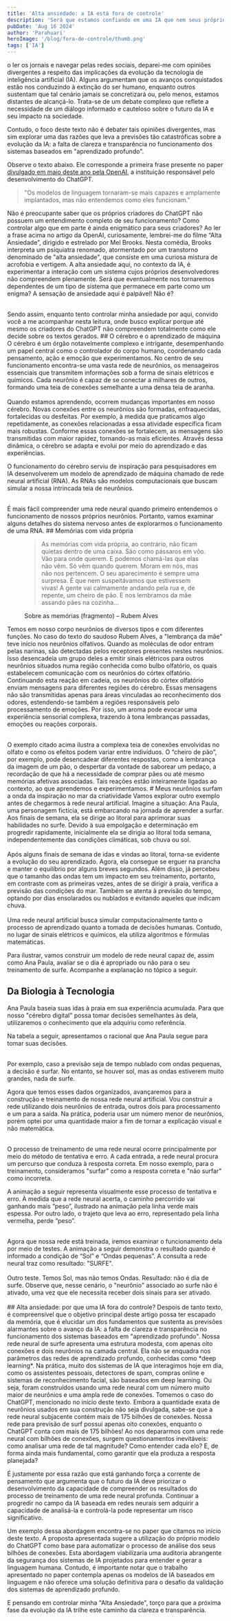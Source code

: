 ```yaml
---
title: 'Alta ansiedade: a IA está fora de controle'
description: 'Será que estamos confiando em uma IA que nem seus próprios criadores conseguem entender? Descubra por que o futuro da inteligência artificial pode ser mais enigmático e inquietante do que parece.'
pubDate: 'Aug 16 2024'
author: 'Parahuari'
heroImage: '/blog/fora-de-controle/thumb.png'
tags: ['IA']
---
```


<CapitalLetter letter='A' />o ler os jornais e navegar pelas redes sociais, deparei-me com opiniões divergentes a respeito das implicações da evolução da tecnologia de inteligência artificial (IA). Alguns argumentam que os avanços conquistados estão nos conduzindo à extinção do ser humano, enquanto outros sustentam que tal cenário jamais se concretizará ou, pelo menos, estamos distantes de alcançá-lo. Trata-se de um debate complexo que reflete a necessidade de um diálogo informado e cauteloso sobre o futuro da IA e seu impacto na sociedade.

Contudo, o foco deste texto não é debater tais opiniões divergentes, mas sim explorar uma das razões que leva a previsões tão catastróficas sobre a evolução da IA: a falta de clareza e transparência no funcionamento dos sistemas baseados em "aprendizado profundo". 

Observe o texto abaixo. Ele corresponde a primeira frase presente no paper [divulgado em maio deste ano pela OpenAI](https://openaipublic.blob.core.windows.net/neuron-explainer/paper/index.html), a instituição responsável pelo desenvolvimento do ChatGPT.

<div class="bg-light my-4 p-3 p-md-4">
<blockquote class="blockquote">
"Os modelos de linguagem tornaram-se mais capazes e amplamente implantados, mas não entendemos como eles funcionam."
</blockquote>
</div>

Não é preocupante saber que os próprios criadores do ChatGPT não possuem um entendimento completo de seu funcionamento? Como controlar algo que em parte é ainda enigmático para seus criadores? Ao ler a frase acima no artigo da OpenAI, curiosamente, lembrei-me do filme “Alta Ansiedade”, dirigido e estrelado por Mel Brooks. Nesta comédia, Brooks interpreta um psiquiatra renomado, atormentado por um transtorno denominado de "alta ansiedade", que consiste em uma curiosa mistura de acrofobia e vertigem. A alta ansiedade aqui, no contexto da IA, é experimentar a interação com um sistema cujos próprios desenvolvedores não compreendem plenamente. Será que eventualmente nos tornaremos dependentes de um tipo de sistema que permanece em parte como um enigma? A sensação de ansiedade aqui é palpável! Não é?

<center>
<Imagem img='/blog/fora-de-controle/alta-ansiedade.gif' caption='Cena do filme Alta Ansiedade. Fonte Giphy'/>
</center>
<br />
Sendo assim, enquanto tento controlar minha ansiedade por aqui, convido você a me acompanhar nesta leitura, onde busco explicar porque até mesmo os criadores do ChatGPT não compreendem totalmente como ele decide sobre os textos gerados.
## O cérebro e o aprendizado de máquina
O cérebro é um órgão notavelmente complexo e intrigante, desempenhando um papel central como o controlador do corpo humano, coordenando cada pensamento, ação e emoção que experimentamos. No centro de seu funcionamento encontra-se uma vasta rede de neurônios, os mensageiros essenciais que transmitem informações sob a forma de sinais elétricos e químicos. Cada neurônio é capaz de se conectar a milhares de outros, formando uma teia de conexões semelhante a uma densa teia de aranha. 
<center>
<Imagem img='/blog/fora-de-controle/neuronio.jfif' caption='Representação de um neurônio em atividade.'/>
</center>
<br />
Quando estamos aprendendo, ocorrem mudanças importantes em nosso cérebro. Novas conexões entre os neurônios são formadas, enfraquecidas, fortalecidas ou desfeitas. Por exemplo, à medida que praticamos algo repetidamente, as conexões relacionadas a essa atividade específica ficam mais robustas. Conforme essas conexões se fortalecem, as mensagens são transmitidas com maior rapidez, tornando-as mais eficientes. Através dessa dinâmica, o cérebro se adapta e evolui por meio do aprendizado e das experiências.

O funcionamento do cérebro serviu de inspiração para pesquisadores em IA desenvolverem um modelo de aprendizado de máquina chamado de rede neural artificial (RNA). As RNAs são modelos computacionais que buscam simular a nossa intrincada teia de neurônios.
<center>
<Imagem img='/blog/fora-de-controle/rna.jfif' caption='Representação dos neurônios no cérebro e em uma rede neural artificial (RNA).'/>
</center>
<br />
É mais fácil compreender uma rede neural quando primeiro entendemos o funcionamento de nossos próprios neurônios. Portanto, vamos examinar alguns detalhes do sistema nervoso antes de explorarmos o funcionamento de uma RNA.
## Memórias com vida própria
<figure class="bg-primary bg-opacity-10 p-3 p-md-5 my-5">
<blockquote class="blockquote">
As memórias com vida própria, ao contrário, não ficam quietas dentro de uma caixa. São como pássaros em vôo. Vão para onde querem. E podemos chamá-las que elas não vêm. Só vêm quando querem. Moram em nós, mas não nos pertencem. O seu aparecimento é sempre uma surpresa. É que nem suspeitávamos que estivessem vivas! A gente vai calmamente andando pela rua e, de repente, um cheiro de pão. E nos lembramos da mãe assando pães na cozinha...
</blockquote>
<figcaption class="blockquote-footer"> 
Sobre as memórias (fragmento) – Rubem Alves
</figcaption>
</figure>

Temos em nosso corpo neurônios de diversos tipos e com diferentes funções. No caso do texto do saudoso Rubem Alves, a "lembrança da mãe" teve início nos neurônios olfativos. Quando as moléculas de odor entram pelas narinas, são detectadas pelos receptores presentes nestes neurônios. Isso desencadeia um grupo deles a emitir sinais elétricos para outros neurônios situados numa região conhecida como bulbo olfatório, os quais estabelecem comunicação com os neurônios do córtex olfatório. Continuando esta reação em cadeia, os neurônios do córtex olfatório enviam mensagens para diferentes regiões do cérebro. Essas mensagens não são transmitidas apenas para áreas vinculadas ao reconhecimento dos odores, estendendo-se também a regiões responsáveis pelo processamento de emoções. Por isso, um aroma pode evocar uma experiência sensorial complexa, trazendo à tona lembranças passadas, emoções ou reações corporais.
<center>
<Imagem img='/blog/fora-de-controle/sistema-olfativo.gif' caption='Diagrama esquemático – sistema olfativo.'/>
</center>
<br />
O exemplo citado acima ilustra a complexa teia de conexões envolvidas no olfato e como os efeitos podem variar entre indivíduos. O “cheiro de pão”, por exemplo, pode desencadear diferentes respostas, como a lembrança da imagem de um pão, o despertar da vontade de saborear um pedaço, a recordação de que há a necessidade de comprar pães ou até mesmo memórias afetivas associadas. Tais reações estão inteiramente ligadas ao contexto, ao que aprendemos e experimentamos.
# Meus neurônios surfam a onda da inspiração no mar da criatividade
Vamos explorar outro exemplo antes de chegarmos à rede neural artificial. Imagine a situação: Ana Paula, uma personagem fictícia, está embarcando na jornada de aprender a surfar. Aos finais de semana, ela se dirige ao litoral para aprimorar suas habilidades no surfe. Devido à sua empolgação e determinação em progredir rapidamente, inicialmente ela se dirigia ao litoral toda semana, independentemente das condições climáticas, sob chuva ou sol.
<center>
<Imagem img='/blog/fora-de-controle/ana-paula-01.gif' caption='Ana Paula se dirigia ao litoral toda semana independentemente das condições climáticas.'/>
</center>
<br />
Após alguns finais de semana de idas e vindas ao litoral, torna-se evidente a evolução do seu aprendizado. Agora, ela consegue se erguer na prancha e manter o equilíbrio por alguns breves segundos. Além disso, já percebeu que o tamanho das ondas tem um impacto em seu treinamento, portanto, em contraste com as primeiras vezes, antes de se dirigir à praia, verifica a previsão das condições do mar. Também se atenta à previsão do tempo, optando por dias ensolarados ou nublados e evitando aqueles que indicam chuva.
<center>
<Imagem img='/blog/fora-de-controle/ana-paula-02.gif' caption='Ana Paula sendo mais criteriosa em suas escolhas. Sua viagem ao litoral está sujeita às condições climáticas.'/>
</center>
<br />
Uma rede neural artificial busca simular computacionalmente tanto o processo de aprendizado quanto a tomada de decisões humanas. Contudo, no lugar de sinais elétricos e químicos, ela utiliza algoritmos e fórmulas matemáticas.

Para ilustrar, vamos construir um modelo de rede neural capaz de, assim como Ana Paula, avaliar se o dia é apropriado ou não para o seu treinamento de surfe. Acompanhe a explanação no tópico a seguir.
## Da Biologia à Tecnologia
Ana Paula baseia suas idas à praia em sua experiência acumulada. Para que nosso "cérebro digital" possa tomar decisões semelhantes às dela, utilizaremos o conhecimento que ela adquiriu como referência.

Na tabela a seguir, apresentamos o racional que Ana Paula segue para tomar suas decisões.
<center>
<Imagem img='/blog/fora-de-controle/tabela-de-decisao.png' caption='Como Ana Paula decide suas idas à praia.'/>
</center>
<br />
Por exemplo, caso a previsão seja de tempo nublado com ondas pequenas, a decisão é surfar. No entanto, se houver sol, mas as ondas estiverem muito grandes, nada de surfe.

Agora que temos esses dados organizados, avançaremos para a construção e treinamento de nossa rede neural artificial. Vou construir a rede utilizando dois neurônios de entrada, outros dois para processamento e um para a saída. Na prática, poderia usar um número menor de neurônios, porém optei por uma quantidade maior a fim de tornar a explicação visual e não matemática.
<center>
<Imagem img='/blog/fora-de-controle/rna-surf.png' caption=''/>
</center>
<br />
O processo de treinamento de uma rede neural ocorre principalmente por meio do método de tentativa e erro. A cada entrada, a rede neural procura um percurso que conduza à resposta correta. Em nosso exemplo, para o treinamento, consideramos "surfar" como a resposta correta e "não surfar" como incorreta.

A animação a seguir representa visualmente esse processo de tentativa e erro. À medida que a rede neural acerta, o caminho percorrido vai ganhando mais “peso”, ilustrado na animação pela linha verde mais espessa. Por outro lado, o trajeto que leva ao erro, representado pela linha vermelha, perde “peso”. 
<center>
<Imagem img='/blog/fora-de-controle/rna-surf-treinando.gif' caption=''/>
</center>
<br />
Agora que nossa rede está treinada, iremos examinar o funcionamento dela por meio de testes. A animação a seguir demonstra o resultado quando é informado a condição de “Sol” e “Ondas pequenas”. A consulta a rede neural traz como resultado: "SURFE".
<center>
<Imagem img='/blog/fora-de-controle/rna-surf-inferencia01.gif' caption='Sol e ondas pequenas: SURFE.'/>
</center>
<br />
Outro teste. Temos Sol, mas não temos Ondas. Resultado: não é dia de surfe. Observe que, nesse cenário, o "neurônio" associado ao surfe não é ativado, uma vez que ele necessita receber dois sinais para ser ativado.
<center>
<Imagem img='/blog/fora-de-controle/rna-surf-inferencia02.gif' caption='Sol e mar sem ondas: não é dia de surfe.'/>
</center>
<br />
## Alta ansiedade: por que uma IA fora do controle?
Despois de tanto texto, é compreensível que o objetivo principal deste artigo possa ter escapado da memória, que é elucidar um dos fundamentos que sustenta as previsões alarmantes sobre o avanço da IA: a falta de clareza e transparência no funcionamento dos sistemas baseados em "aprendizado profundo".
Nossa rede neural de surfe apresenta uma estrutura modesta, com apenas oito conexões e dois neurônios na camada central. Ela não se enquadra nos parâmetros das redes de aprendizado profundo, conhecidas como *deep learning*. Na prática, muito dos sistemas de IA que interagimos hoje em dia, como os assistentes pessoais, detectores de spam, compras online e sistemas de reconhecimento facial, são baseados em deep learning. Ou seja, foram construídos usando uma rede neural com um número muito maior de neurônios e uma ampla rede de conexões. Tomemos o caso do ChatGPT, mencionado no início deste texto. Embora a quantidade exata de neurônios usados em sua construção não seja divulgada, sabe-se que a rede neural subjacente contém mais de 175 bilhões de conexões. Nossa rede para previsão de surf possui apenas oito conexões, enquanto o ChatGPT conta com mais de 175 bilhões!
Ao nos depararmos com uma rede neural com bilhões de conexões, surgem questionamentos inevitáveis: como analisar uma rede de tal magnitude? Como entender cada elo? E, de forma ainda mais fundamental, como garantir que ela produza a resposta planejada?

É justamente por essa razão que está ganhando força a corrente de pensamento que argumenta que o futuro da IA deve priorizar o desenvolvimento da capacidade de compreender os resultados do processo de treinamento de uma rede neural profunda. Continuar a progredir no campo da IA baseada em redes neurais sem adquirir a capacidade de analisá-la e controlá-la pode representar um risco significativo.

Um exemplo dessa abordagem encontra-se no paper que citamos no início deste texto. A proposta apresentada sugere a utilização do próprio modelo do ChatGPT como base para automatizar o processo de análise dos seus bilhões de conexões. Esta abordagem viabilizaria uma auditoria abrangente da segurança dos sistemas de IA projetados para entender e gerar a linguagem humana. Contudo, é importante notar que o trabalho apresentado no paper contempla apenas os modelos de IA baseados em linguagem e não oferece uma solução definitiva para o desafio da validação dos sistemas de aprendizado profundo. 

E pensando em controlar minha "Alta Ansiedade", torço para que a próxima fase da evolução da IA trilhe este caminho da clareza e transparência.
<Parau />